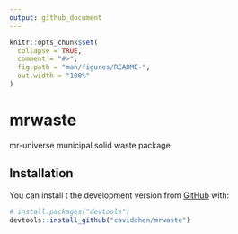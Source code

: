 ```yaml
---
output: github_document
---
```


<!-- README.md is generated from README.Rmd. Please edit that file -->

```r
knitr::opts_chunk$set(
  collapse = TRUE,
  comment = "#>",
  fig.path = "man/figures/README-",
  out.width = "100%"
)
```

# mrwaste

<!-- badges: start -->
<!-- badges: end -->

mr-universe municipal solid waste package

## Installation

You can install t the development version from [GitHub](https://github.com/) with:

``` r
# install.packages("devtools")
devtools::install_github("caviddhen/mrwaste")
```
